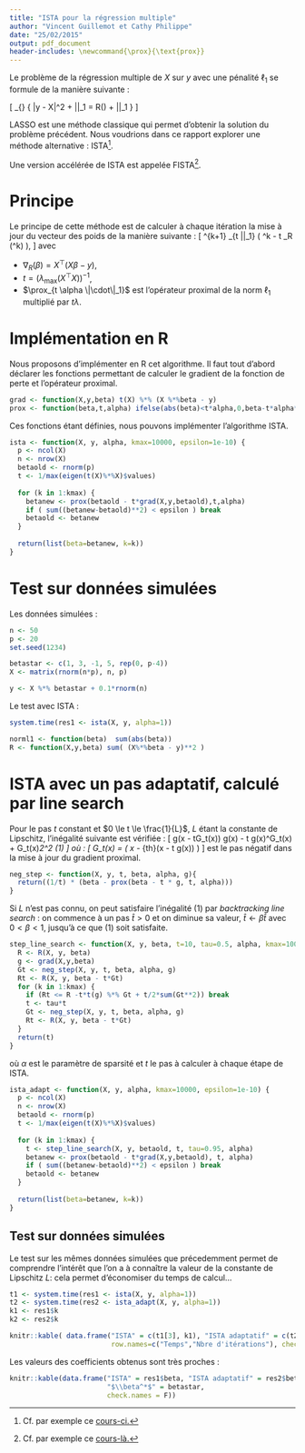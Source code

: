 ```yaml
---
title: "ISTA pour la régression multiple"
author: "Vincent Guillemot et Cathy Philippe"
date: "25/02/2015"
output: pdf_document
header-includes: \newcommand{\prox}{\text{prox}}
---
```


Le problème de la régression multiple  de $X$ sur $y$ avec une pénalité $\ell_1$ se formule de la manière suivante :

\[
  \min_{\beta} \{ \frac{1}{2} \|y - X\beta \|^2 + \alpha \|\beta\|_1 = R(\beta) + \alpha \|\beta\|_1 \}
\]

LASSO est une méthode classique qui permet d'obtenir la solution du problème précédent. Nous voudrions dans ce rapport explorer une méthode alternative : ISTA[^1].

[^1]: Cf. par exemple ce [cours-ci.](http://www.seas.ucla.edu/~vandenbe/236C/lectures/proxgrad.pdf)

Une version accélérée de ISTA est appelée FISTA[^2].

[^2]: Cf. par exemple ce [cours-là.](http://www.seas.ucla.edu/~vandenbe/236C/lectures/fgrad.pdf)

# Principe

Le principe de cette méthode est de calculer à chaque itération la mise à jour du vecteur des poids de la manière suivante :
\[
  \beta^{k+1} \leftarrow \prox_{t \lambda \|\cdot\|_1} \left(  \beta^k - t \nabla_R (\beta^k) \right),
\]
avec

* $\nabla_R (\beta) = X^\top (X\beta - y)$,
* $t = \left( \lambda_{\max} (X^\top X) \right)^{-1}$,
* $\prox_{t \alpha \|\cdot\|_1}$ est l'opérateur proximal de la norm $\ell_1$ multiplié par $t \lambda$.

# Implémentation en R

Nous proposons d'implémenter en R cet algorithme. Il faut tout d'abord déclarer les fonctions permettant de calculer le gradient de la fonction de perte et l'opérateur proximal.

```r
grad <- function(X,y,beta) t(X) %*% (X %*%beta - y)
prox <- function(beta,t,alpha) ifelse(abs(beta)<t*alpha,0,beta-t*alpha*sign(beta))
```

Ces fonctions étant définies, nous pouvons implémenter l'algorithme ISTA.

```r
ista <- function(X, y, alpha, kmax=10000, epsilon=1e-10) {
  p <- ncol(X)
  n <- nrow(X)
  betaold <- rnorm(p)
  t <- 1/max(eigen(t(X)%*%X)$values)
 
  for (k in 1:kmax) {
    betanew <- prox(betaold - t*grad(X,y,betaold),t,alpha)
    if ( sum((betanew-betaold)**2) < epsilon ) break
    betaold <- betanew
  }
 
  return(list(beta=betanew, k=k))
}
```

# Test sur données simulées

Les données simulées :

```r
n <- 50
p <- 20
set.seed(1234)

betastar <- c(1, 3, -1, 5, rep(0, p-4))
X <- matrix(rnorm(n*p), n, p)

y <- X %*% betastar + 0.1*rnorm(n)
```

Le test avec ISTA :

```r
system.time(res1 <- ista(X, y, alpha=1))
```


```r
norml1 <- function(beta)  sum(abs(beta))
R <- function(X,y,beta) sum( (X%*%beta - y)**2 )
```

# ISTA avec un pas adaptatif, calculé par line search

Pour le pas $t$ constant et $0 \le t \le \frac{1}{L}$, $L$ étant la constante de Lipschitz, l'inégalité suivante est vérifiée :
\[
  g(x - tG_t(x)) \le g(x) - t \nabla g(x)^\top G_t(x) + \frac{t}{2}\Vert G_t(x)\Vert_2^2  (1)
\]
où :
\[
  G_t(x) = \frac{1}{t}\left( x - \prox_{th}(x - t \nabla g(x)) \right)
\]
est le pas négatif dans la mise à jour du gradient proximal.

```r
neg_step <- function(X, y, t, beta, alpha, g){
  return((1/t) * (beta - prox(beta - t * g, t, alpha)))
}
```

Si $L$ n'est pas connu, on peut satisfaire l'inégalité (1) par *backtracking line search* : on commence à un pas $\hat{t} > 0$ et on diminue sa valeur, $\hat{t} \leftarrow \beta\hat{t}$ avec $0 < \beta < 1$, jusqu'à ce que (1) soit satisfaite.

```r
step_line_search <- function(X, y, beta, t=10, tau=0.5, alpha, kmax=1000){
  R <- R(X, y, beta)
  g <- grad(X,y,beta)
  Gt <- neg_step(X, y, t, beta, alpha, g)
  Rt <- R(X, y, beta - t*Gt)
  for (k in 1:kmax) {
    if (Rt <= R -t*t(g) %*% Gt + t/2*sum(Gt**2)) break
    t <- tau*t
    Gt <- neg_step(X, y, t, beta, alpha, g)
    Rt <- R(X, y, beta - t*Gt)
  }
  return(t)
}
```

où $\alpha$ est le paramètre de sparsité et $t$ le pas à calculer à chaque étape de ISTA.

```r
ista_adapt <- function(X, y, alpha, kmax=10000, epsilon=1e-10) {
  p <- ncol(X)
  n <- nrow(X)
  betaold <- rnorm(p)
  t <- 1/max(eigen(t(X)%*%X)$values)
 
  for (k in 1:kmax) {
    t <- step_line_search(X, y, betaold, t, tau=0.95, alpha)
    betanew <- prox(betaold - t*grad(X,y,betaold), t, alpha)
    if ( sum((betanew-betaold)**2) < epsilon ) break
    betaold <- betanew
  }
 
  return(list(beta=betanew, k=k))
}
```

## Test sur données simulées

Le test sur les mêmes données simulées que précedemment permet de comprendre l'intérêt que l'on a à connaître la valeur de la constante de Lipschitz $L$: cela permet d'économiser du temps de calcul...

```r
t1 <- system.time(res1 <- ista(X, y, alpha=1))
t2 <- system.time(res2 <- ista_adapt(X, y, alpha=1))
k1 <- res1$k
k2 <- res2$k

knitr::kable( data.frame("ISTA" = c(t1[3], k1), "ISTA adaptatif" = c(t2[3], k2),
                         row.names=c("Temps","Nbre d'itérations"), check.names = F))

```

Les valeurs des coefficients obtenus sont très proches :

```r
knitr::kable(data.frame("ISTA" = res1$beta, "ISTA adaptatif" = res2$beta, 
                        "$\\beta^*$" = betastar,
                        check.names = F))
```

